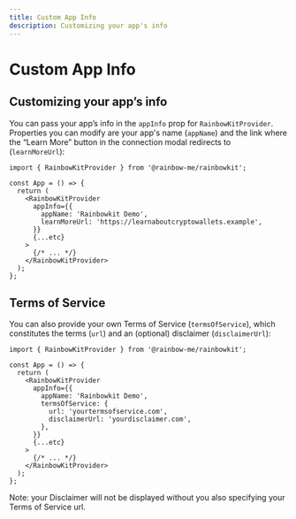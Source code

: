 ```yaml
---
title: Custom App Info
description: Customizing your app's info
---
```


# Custom App Info

## Customizing your app’s info

You can pass your app’s info in the `appInfo` prop for `RainbowKitProvider`. Properties you can modify are your app's name (`appName`) and the link where the “Learn More” button in the connection modal redirects to (`learnMoreUrl`):

```tsx
import { RainbowKitProvider } from '@rainbow-me/rainbowkit';

const App = () => {
  return (
    <RainbowKitProvider
      appInfo={{
        appName: 'Rainbowkit Demo',
        learnMoreUrl: 'https://learnaboutcryptowallets.example',
      }}
      {...etc}
    >
      {/* ... */}
    </RainbowKitProvider>
  );
};
```

## Terms of Service

You can also provide your own Terms of Service (`termsOfService`), which constitutes the terms (`url`) and an (optional) disclaimer (`disclaimerUrl`):

```tsx
import { RainbowKitProvider } from '@rainbow-me/rainbowkit';

const App = () => {
  return (
    <RainbowKitProvider
      appInfo={{
        appName: 'Rainbowkit Demo',
        termsOfService: {
          url: 'yourtermsofservice.com',
          disclaimerUrl: 'yourdisclaimer.com',
        },
      }}
      {...etc}
    >
      {/* ... */}
    </RainbowKitProvider>
  );
};
```

Note: your Disclaimer will not be displayed without you also specifying your Terms of Service url.
